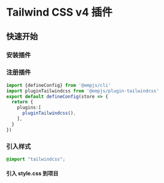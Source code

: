 # Tailwind CSS v4 插件


<Badge text="@empjs/cli@3.7.0 适配热更" type="warning" />

## 快速开始

### 安装插件

<PackageManagerTabs command="add @empjs/plugin-tailwindcss" />

### 注册插件
```ts title="emp-config.js"
import {defineConfig} from '@empjs/cli'
import pluginTailwindcss from '@empjs/plugin-tailwindcss'
export default defineConfig(store => {
  return {
    plugins:[
      pluginTailwindcss(),
    ],
  }
})

```

### 引入样式
```css title="style.css"
@import "tailwindcss";
```
#### 引入 style.css 到项目